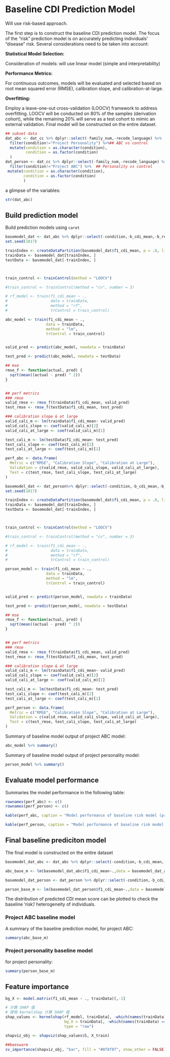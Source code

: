 # Baseline CDI Prediction Model

Will use risk-based approach.           

The first step is to construct the baseline CDI prediction model. The focus of the "risk" prediction model is on accurately predicting individuals' "disease" risk. Several considerations need to be taken into account:                    

**Statistical Model Selection:**            

Consideration of models: will use linear model (simple and interpretability)

**Performance Metrics:**

For continuous outcomes, models will be evaluated and selected based on root mean squared error (RMSE), calibration slope, and calibration-at-large.

**Overfitting:**

Employ a leave-one-out cross-validation (LOOCV) framework to address overfitting. LOOCV will be conducted on 80% of the samples (derivation cohort), while the remaining 20% will serve as a test cohort to mimic an external validation. Final model will be constructed on the entire dataset.

```r
## subset data
dat_abc <- dat_cc %>% dplyr::select(-family_num,-recode_language) %>%  ## removed because of corr.
  filter(condition!="Project Personality") %>%## ABC vs control
  mutate(condition = as.character(condition),
         condition = as.factor(condition)
  )
dat_person <- dat_cc %>% dplyr::select(-family_num,-recode_language) %>% 
  filter(condition!="Project ABC") %>%  ## Personality vs control
 mutate(condition = as.character(condition),
        condition = as.factor(condition)
        )
```
a glimpse of the variables:
```r
str(dat_abc)
```
## Build prediction model 

Build prediction models using `caret`
```r
basemodel_dat <- dat_abc %>% dplyr::select(-condition,-b_cdi_mean,-b_response_id,-b_screener_age,)
set.seed(1017)

trainIndex <- createDataPartition(basemodel_dat$f1_cdi_mean, p = .8, list = FALSE, times = 1)
trainData <- basemodel_dat[trainIndex, ]
testData <- basemodel_dat[-trainIndex, ]



train_control <- trainControl(method = "LOOCV")

#train_control <- trainControl(method = "cv", number = 3)

# rf_model <- train(f1_cdi_mean ~ ., 
#                   data = trainData, 
#                   method = "rf", 
#                   trControl = train_control)

abc_model <- train(f1_cdi_mean ~ ., 
                  data = trainData, 
                  method = "lm", 
                  trControl = train_control)


valid_pred <- predict(abc_model, newdata = trainData)

test_pred <- predict(abc_model, newdata = testData)

## mse
rmse_f <- function(actual, pred) {
  sqrt(mean((actual - pred) ^ 2))
}


## perf metrics
### rmse
valid_rmse <- rmse_f(trainData$f1_cdi_mean, valid_pred)
test_rmse <- rmse_f(testData$f1_cdi_mean, test_pred)

### calibration slope & at large
valid_cali_m <- lm(trainData$f1_cdi_mean~ valid_pred)
valid_cali_slope <- coef(valid_cali_m)[2]
valid_cali_at_large <- coef(valid_cali_m)[1]

test_cali_m <- lm(testData$f1_cdi_mean~ test_pred)
test_cali_slope <- coef(test_cali_m)[2]
test_cali_at_large <- coef(test_cali_m)[1]

perf_abc <- data.frame(
  Metric = c("RMSE", "Calibration Slope", "Calibration at Large"),
  Validation = c(valid_rmse, valid_cali_slope, valid_cali_at_large),
  Test = c(test_rmse, test_cali_slope, test_cali_at_large)
)

```


```r
basemodel_dat <- dat_person%>% dplyr::select(-condition,-b_cdi_mean,-b_response_id,-b_screener_age,)
set.seed(1017)

trainIndex <- createDataPartition(basemodel_dat$f1_cdi_mean, p = .8, list = FALSE, times = 1)
trainData <- basemodel_dat[trainIndex, ]
testData <- basemodel_dat[-trainIndex, ]



train_control <- trainControl(method = "LOOCV")

#train_control <- trainControl(method = "cv", number = 3)

# rf_model <- train(f1_cdi_mean ~ ., 
#                   data = trainData, 
#                   method = "rf", 
#                   trControl = train_control)

person_model <- train(f1_cdi_mean ~ ., 
                  data = trainData, 
                  method = "lm", 
                  trControl = train_control)


valid_pred <- predict(person_model, newdata = trainData)

test_pred <- predict(person_model, newdata = testData)

## mse
rmse_f <- function(actual, pred) {
  sqrt(mean((actual - pred) ^ 2))
}


## perf metrics
### rmse
valid_rmse <- rmse_f(trainData$f1_cdi_mean, valid_pred)
test_rmse <- rmse_f(testData$f1_cdi_mean, test_pred)

### calibration slope & at large
valid_cali_m <- lm(trainData$f1_cdi_mean~ valid_pred)
valid_cali_slope <- coef(valid_cali_m)[2]
valid_cali_at_large <- coef(valid_cali_m)[1]

test_cali_m <- lm(testData$f1_cdi_mean~ test_pred)
test_cali_slope <- coef(test_cali_m)[2]
test_cali_at_large <- coef(test_cali_m)[1]

perf_person <- data.frame(
  Metric = c("RMSE", "Calibration Slope", "Calibration at Large"),
  Validation = c(valid_rmse, valid_cali_slope, valid_cali_at_large),
  Test = c(test_rmse, test_cali_slope, test_cali_at_large)
)
```

Summary of baseline model output of project ABC model:
```r
abc_model %>% summary()
```

Summary of baseline model output of project personality model:
```r
person_model %>% summary()
```
## Evaluate model performance
Summaries the model performance in the following table:
```r
rownames(perf_abc) <- c()
rownames(perf_person) <- c()

kable(perf_abc, caption = "Model performance of baseline risk model (project ABC)")

kable(perf_person, caption = "Model performance of baseline risk model (project personality)")


```

## Final baseline prediciton model

The final model is constructed on the entire dataset
```r
basemodel_dat_abc <- dat_abc %>% dplyr::select(-condition,-b_cdi_mean,-b_response_id,-b_screener_age,)

abc_base_m <- lm(basemodel_dat_abc$f1_cdi_mean~.,data = basemodel_dat_abc)

basemodel_dat_person <- dat_person %>% dplyr::select(-condition,-b_cdi_mean,-b_response_id,-b_screener_age,)

person_base_m <- lm(basemodel_dat_person$f1_cdi_mean~.,data = basemodel_dat_person)

```
The distribution of predicted CDI mean score can be plotted to check the baseline 'risk'/ heterogeneity of individuals.

### Project ABC baseline model

A summary of the baseline prediction model, for project ABC:

```r
summary(abc_base_m)
```

### Project personality baseline model

for project personality:
```r
summary(person_base_m)
```

## Feature importance

```r
bg_X <- model.matrix(f1_cdi_mean ~ ., trainData)[,-1]

# 计算 SHAP 值
# 使用 kernelshap 计算 SHAP 值
shap_values <- kernelshap(rf_model, trainData[, -which(names(trainData) == "f1_cdi_mean")],
                          bg_X = trainData[, -which(names(trainData) == "f1_cdi_mean")],
                          type = "raw")

shapviz_obj <- shapviz(shap_values$S, X_train)

##beeswarm
sv_importance(shapviz_obj, "bar", fill = "#8f8f8f", show_other = FALSE)
```

